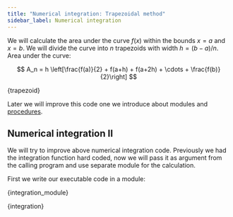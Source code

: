 ```yaml
---
title: "Numerical integration: Trapezoidal method"
sidebar_label: Numerical integration
---
```


We will calculate the area under the curve $f(x)$ within the bounds $x=a$ and
$x=b$. We will divide the curve into $n$ trapezoids with width $h=(b-a)/n$. Area
under the curve:

$$
A_n = h \left[\frac{f(a)}{2} + f(a+h) + f(a+2h) + \cdots + \frac{f(b)}{2}\right]
$$


<CodeBlock className="fortran" title="src/10_trapezoid.f90">{trapezoid}</CodeBlock>

Later we will improve this code one we introduce about modules and [procedures](
/fortran/procedures#numerical-integration-ii).

## Numerical integration II
We will try to improve above numerical integration code. Previously we had the
integration function hard coded, now we will pass it as argument from the
calling program and use separate module for the calculation.

First we write our executable code in a module:


<CodeBlock className="fortran" title="src/14_integration_module.f90">{integration_module}</CodeBlock>


<CodeBlock className="fortran" title="src/14_integration.f90">{integration}</CodeBlock>
